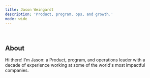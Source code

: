 ```yaml
---
title: Jason Weingardt
description: 'Product, program, ops, and growth.'
mode: wide
---
```


<img
  className="block dark:hidden"
  noZoom src=""
/>
<img
  className="hidden dark:block"
  noZoom src=""
/>

## About

Hi there! I'm Jason: a Product, program, and operations leader with a decade of experience working at some of the world's most impactful companies. 

<CardGroup cols={3}>
  <Card
    title="My Work"
    icon="file-user"
    href="/pages/my-work"
  >
  </Card>
  <Card
    title="Resume"
    icon="briefcase"
    href="https://mintlify.com/docs/development"
  >
  </Card>
  <Card
    title="Contact me"
    icon="envelope"
    href="https://www.linkedin.com/in/jasonweingardt/"
  >
  </Card>
</CardGroup>